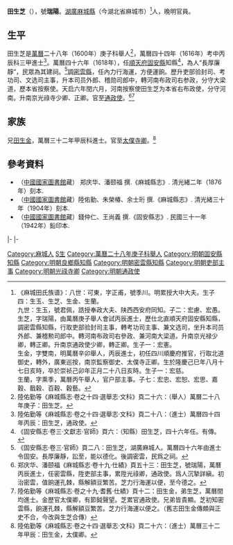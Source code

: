 '''田生芝'''（{{bd|？||？}}），號'''瑞陽'''。[[湖廣|湖廣]][[麻城縣|麻城縣]]（今湖北省麻城市）<ref>《麻城田氏族谱》：八世：可東，字正甫，號季川。明累授大中大夫。生子四：生玉、生芝、生金、生蘭。<br>
九世：生玉，號君佩，誥授奉政大夫、陕西西安府同知。子二：宏慮、宏愚。<br>
生芝，字瑞陽，由萬曆庚子舉人會試丙辰進士，歷仕北直順天府固安縣知縣，調密雲縣知縣，行取吏部验封司主事，轉考功司主事、兼文选司，坐升本司员外郎、兼稽勲司郎中。轉河南布政司右參政、兼河南大梁道。升南京光禄少卿，轉正卿。升南京通政使少卿，轉正卿。生子一：宏憲。<br>
生金，字雙南，明萬曆辛卯舉人，丙辰進士，初任四川順慶府推官，行取北道御史，轉外，廣東巡按，南京監察御史、太僕寺正卿。生於隆慶己巳年八月十七日亥時，卒於崇祯己卯年正月二十八日亥時。生子一：宏慈。<br>
生蘭，字熏季，萬曆丙午舉人，官户部主事。子七：宏忠、宏恕、宏思、嘉穀、戬穀、百穀、穀藝。</ref>人，晚明官員。

==生平==
田生芝是[[萬曆|萬曆]]二十八年（1600年）庚子科舉人<ref>陸佑勤等《麻城縣志·卷之十四·選舉志·文科》頁二十六：（舉人）萬曆二十八年庚子：田生芝。</ref>，萬曆四十四年（1616年）考中丙辰科三甲進士<ref>陸佑勤等《麻城縣志·卷之十四·選舉志·文科》頁二十八：（進士）萬曆四十四年丙辰：田生芝，通政使。</ref>。萬曆四十六年（1618年），任[[順天府|順天府]][[固安縣|固安縣]]知縣<ref>《固安縣志·卷三·文獻志·官師》頁六：（知縣）田生芝，四十六年任。有傳。</ref>，為人“長厚廉靜”，民眾為其建祠。<ref>《固安縣志·卷三·官師》頁二八：田生芝，湖廣麻城人。萬曆四十六年由進士令固安。長厚廉靜，訟至，能以德化。後調密雲，民爲之祠。</ref>調[[密雲縣|密雲縣]]，任內力行海運，方便運餉。歷升吏部验封司、考功司、文选司主事，升本司员外郎、稽勋司郎中，轉河南布政司右参政，分守大梁道，歷本省按察使。天启六年閏六月，河南按察使田生芝为本省右布政使，分守河南。升南京光祿寺少卿、正卿。官至[[通政使|通政使]]。<ref>郑庆华、潘颐福《麻城縣志·卷十九·仕績》頁五十三：田生芝，號瑞陽，萬曆丙辰進士，任密雲縣，陞吏部主事，累陞光祿卿，通政使。爲人沉摯詳縝。初治密雲，值餉運孔棘，縣解額豆繁苦。芝力行海運以便，至今德之。</ref><ref>陸佑勤等《麻城縣志·卷之十九·耆舊·仕績》頁十二：田生金，弟生芝，萬曆間均進士。金歷官太僕卿，有節鉞聲望。芝累官通政使。兄弟皆貴顯。芝初知密雲縣，餉運孔棘，縣解額豆繁苦。芝力行海運以便之。（舊志田生金傳頗與正史不合，今改與生芝合傳）</ref>

== 家族 ==
兄[[田生金|田生金]]，萬曆三十二年甲辰科進士。官至[[太僕寺卿|太僕寺卿]]。<ref>陸佑勤等《麻城縣志·卷之十四·選舉志·文科》頁二十六：（進士）萬曆三十二年甲辰：田生金，太僕卿。</ref>

==參考資料==
{{reflist}}
*（[[中國國家圖書館|中國國家圖書館]]藏）	郑庆华、潘颐福 撰.《麻城縣志》. 清光緒二年（1876年）刻本.
*（[[中國國家圖書館|中國國家圖書館]]藏）陸佑勤、朱榮椿、余士珩 撰.《麻城縣志》. 清光緒三十年（1904年）刻本.
*（[[中國國家圖書館|中國國家圖書館]]藏）錢仲仁、王尚義 撰.《固安縣志》. 民國三十一年（1942年）鉛印本.

{{start box}}
{{s-off}}
{{succession box|[[孫織錦|孫織錦]]|[[胡其俊|胡其俊]]|明朝[[固安縣知縣列表|固安縣知縣]]|1618年上任}}
|-
{{s-before|[[楊瀚_(明朝)|楊瀚]]}}
{{s-title|明朝良鄉縣知縣|萬曆年間}}
{{s-after|[[皮洪才|皮洪才]]}}
|-
{{s-before|[[王之琦_(明朝)|王之琦]]}}
{{s-title|明朝密雲縣知縣|1619年－1621年}}
{{s-after|[[王家楹|王家楹]]}}
{{end box}}

{{萬曆四十四年丙辰科殿試金榜}}

{{Authority control}}

{{DEFAULTSORT:Tian田}}
[[Category:麻城人|Category:麻城人]]
[[Category:田姓|S生]]
[[Category:萬曆二十八年庚子科舉人|Category:萬曆二十八年庚子科舉人]]
[[Category:明朝固安縣知縣|Category:明朝固安縣知縣]]
[[Category:明朝良鄉縣知縣|Category:明朝良鄉縣知縣]]
[[Category:明朝密雲縣知縣|Category:明朝密雲縣知縣]]
[[Category:明朝吏部主事|Category:明朝吏部主事]]
[[Category:明朝光祿寺卿|Category:明朝光祿寺卿]]
[[Category:明朝通政使|Category:明朝通政使]]